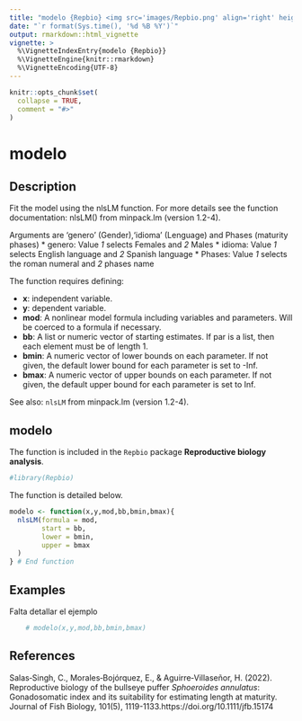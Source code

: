 ---
title: "modelo {Repbio} <img src='images/Repbio.png' align='right' height='20%' width='20%'/>"
date: "`r format(Sys.time(), '%d %B %Y')`"
output: rmarkdown::html_vignette
vignette: >
  %\VignetteIndexEntry{modelo {Repbio}}
  %\VignetteEngine{knitr::rmarkdown}
  %\VignetteEncoding{UTF-8}
---

```{r, include = FALSE}
knitr::opts_chunk$set(
  collapse = TRUE,
  comment = "#>"
)
```

# modelo

## Description

Fit the model using the nlsLM function. For more details see the function
documentation: nlsLM() from minpack.lm (version 1.2-4).

Arguments are 'genero' (Gender),'idioma' (Lenguage) and Phases (maturity phases)
 * genero: Value *1* selects Females and *2* Males
 * idioma: Value *1* selects English language and *2* Spanish language
 * Phases: Value *1* selects the roman numeral and *2* phases name


The function requires defining:

 * **x**: independent variable.
 * **y**: dependent variable.
 * **mod**: A nonlinear model formula including variables and parameters. Will
be coerced to a formula if necessary.
 * **bb**: A list or numeric vector of starting estimates. If par is a
list, then each element must be of length 1.
 * **bmin**: A numeric vector of lower bounds on each parameter. If not
given, the default lower bound for each parameter is set to -Inf.
 * **bmax**: A numeric vector of upper bounds on each parameter. If not
given, the default upper bound for each parameter is set to Inf.

See also: `nlsLM` from minpack.lm (version 1.2-4).


## modelo

The function is included in the `Repbio` package **Reproductive biology analysis**.


```{r setup}
#library(Repbio)
```


The function is detailed below.

```{r, warning=FALSE, message=FALSE}
modelo <- function(x,y,mod,bb,bmin,bmax){
  nlsLM(formula = mod,
        start = bb,
        lower = bmin,
        upper = bmax
  )
} # End function
```


## Examples

Falta detallar el ejemplo

```{r, warning=FALSE, message=FALSE, results='asis'}
    # modelo(x,y,mod,bb,bmin,bmax)
```


## References

Salas‐Singh, C., Morales‐Bojórquez, E., & Aguirre‐Villaseñor, H. (2022). Reproductive biology of the bullseye puffer *Sphoeroides annulatus*: Gonadosomatic index and its suitability for estimating length at maturity. Journal of Fish Biology, 101(5), 1119-1133.https://doi.org/10.1111/jfb.15174
